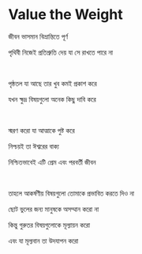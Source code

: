 # Value the Weight

জীবন ভাসমান বিভ্রান্তিতে পূর্ণ

পৃথিবী নিজেই প্রতিশ্রুতি দেয় যা সে রাখতে পারে না

<br />

পৃষ্ঠতল যা আছে তার খুব কমই প্রকাশ করে

যখন ক্ষুদ্র বিষয়গুলো অনেক কিছু দাবি করে

<br />

স্মরণ করো যা আত্মাকে পুষ্ট করে

নিশ্চয়ই তা ঈশ্বরের বাক্য

নিশ্চিতভাবেই এটি প্রেম এবং পরবর্তী জীবন

<p></p>

<br />

তাহলে আকর্ষণীয় বিষয়গুলো তোমাকে প্রভাবিত করতে দিও না

ছোট ভুলের জন্য মানুষকে অসম্মান করো না

কিন্তু গুরুতর বিষয়গুলোকে মূল্যায়ন করো

এবং যা মূল্যবান তা উদযাপন করো